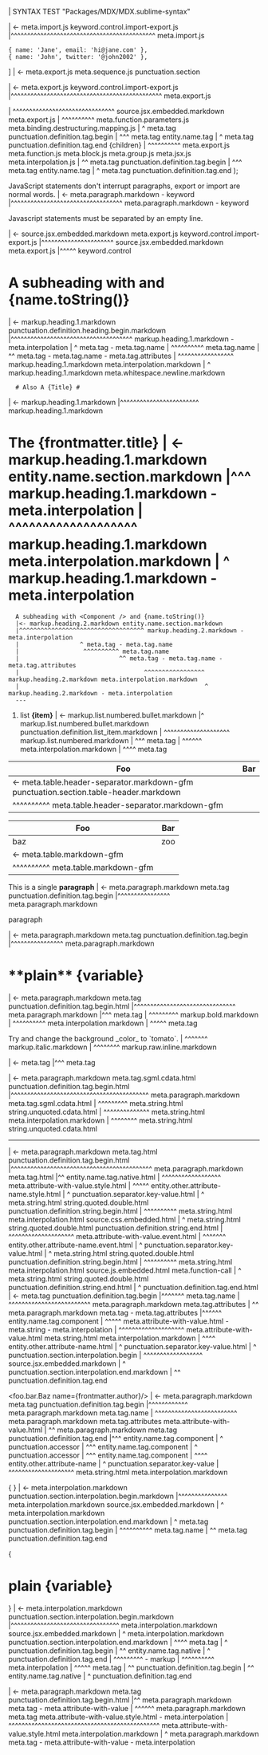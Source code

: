 | SYNTAX TEST "Packages/MDX/MDX.sublime-syntax"

<!--
 --- export / import statements
 -->

| <- meta.import.js keyword.control.import-export.js
|^^^^^^^^^^^^^^^^^^^^^^^^^^^^^^^^^^^^^^^^^^^^ meta.import.js

    { name: 'Jane', email: 'hi@jane.com' },
    { name: 'John', twitter: '@john2002' },
]
| <- meta.export.js meta.sequence.js punctuation.section

| <- meta.export.js keyword.control.import-export.js
|^^^^^^^^^^^^^^^^^^^^^^^^^^^^^^^^^^^^^^^^^^^^^^ meta.export.js

| ^^^^^^^^^^^^^^^^^^^^^^^^^^^^^^^ source.jsx.embedded.markdown meta.export.js
|               ^^^^^^^^^^ meta.function.parameters.js meta.binding.destructuring.mapping.js
    <Foo>
|   ^ meta.tag punctuation.definition.tag.begin
|    ^^^ meta.tag entity.name.tag
|       ^ meta.tag punctuation.definition.tag.end
        {children}
|       ^^^^^^^^^^ meta.export.js meta.function.js meta.block.js meta.group.js meta.jsx.js meta.interpolation.js
    </Foo>
|   ^^ meta.tag punctuation.definition.tag.begin
|     ^^^ meta.tag entity.name.tag
|        ^ meta.tag punctuation.definition.tag.end
);

JavaScript statements don't interrupt paragraphs,
export or import are normal words.
| <- meta.paragraph.markdown - keyword
|^^^^^^^^^^^^^^^^^^^^^^^^^^^^^^^^^^ meta.paragraph.markdown - keyword

Javascript statements must be separated by an empty line.

| <- source.jsx.embedded.markdown meta.export.js keyword.control.import-export.js
|^^^^^^^^^^^^^^^^^^^^^^ source.jsx.embedded.markdown meta.export.js
|^^^^^ keyword.control


<!--
 --- Markdown Headings
 -->

# A subheading with <Component /> and {name.toString()}
| <- markup.heading.1.markdown punctuation.definition.heading.begin.markdown
|^^^^^^^^^^^^^^^^^^^^^^^^^^^^^^^^^^^^^ markup.heading.1.markdown - meta.interpolation
|                   ^ meta.tag - meta.tag.name
|                    ^^^^^^^^^^ meta.tag.name
|                              ^^ meta.tag - meta.tag.name - meta.tag.attributes
|                                     ^^^^^^^^^^^^^^^^^ markup.heading.1.markdown meta.interpolation.markdown
|                                                      ^ markup.heading.1.markdown meta.whitespace.newline.markdown

      # Also A {Title} #
| <- markup.heading.1.markdown
|^^^^^^^^^^^^^^^^^^^^^^^^ markup.heading.1.markdown

The {frontmatter.title}
| <- markup.heading.1.markdown entity.name.section.markdown
|^^^ markup.heading.1.markdown - meta.interpolation
|   ^^^^^^^^^^^^^^^^^^^ markup.heading.1.markdown meta.interpolation.markdown
|                      ^ markup.heading.1.markdown - meta.interpolation
===

      A subheading with <Component /> and {name.toString()}
      |<- markup.heading.2.markdown entity.name.section.markdown
      |^^^^^^^^^^^^^^^^^^^^^^^^^^^^^^^^^^^ markup.heading.2.markdown - meta.interpolation
      |                 ^ meta.tag - meta.tag.name
      |                  ^^^^^^^^^^ meta.tag.name
      |                            ^^ meta.tag - meta.tag.name - meta.tag.attributes
      |                                   ^^^^^^^^^^^^^^^^^ markup.heading.2.markdown meta.interpolation.markdown
      |                                                    ^ markup.heading.2.markdown - meta.interpolation
      ---


<!--
 --- Lists
 -->

1. list <b>{item}</b>
| <- markup.list.numbered.bullet.markdown
|^ markup.list.numbered.bullet.markdown punctuation.definition.list_item.markdown
| ^^^^^^^^^^^^^^^^^^^^ markup.list.numbered.markdown
|       ^^^ meta.tag
|          ^^^^^^ meta.interpolation.markdown
|                ^^^^ meta.tag


<!--
 --- Tables
 -->

Foo  | Bar
---  | ---
| <- meta.table.header-separator.markdown-gfm punctuation.section.table-header.markdown
|^^^^^^^^^^ meta.table.header-separator.markdown-gfm

Foo  | Bar
---  | ---
baz  | zoo
| <- meta.table.markdown-gfm
|^^^^^^^^^^ meta.table.markdown-gfm


<!--
 --- Paragraphs
 -->

This is a single
<b>paragraph</b>
| <- meta.paragraph.markdown meta.tag punctuation.definition.tag.begin
|^^^^^^^^^^^^^^^^ meta.paragraph.markdown

<p>paragraph</p>
| <- meta.paragraph.markdown meta.tag punctuation.definition.tag.begin
|^^^^^^^^^^^^^^^^ meta.paragraph.markdown


<!--
 --- Markdown is supported within block tags
 -->

<h1> **plain** {variable} </h1>
| <- meta.paragraph.markdown meta.tag punctuation.definition.tag.begin.html
|^^^^^^^^^^^^^^^^^^^^^^^^^^^^^^^ meta.paragraph.markdown
|^^^ meta.tag
|    ^^^^^^^^^ markup.bold.markdown
|              ^^^^^^^^^^ meta.interpolation.markdown
|                         ^^^^^ meta.tag

<p>
    Try and change the background _color_ to `tomato`.
|                                 ^^^^^^^ markup.italic.markdown
|                                            ^^^^^^^^ markup.raw.inline.markdown
</p>
| <- meta.tag
|^^^ meta.tag

<![CDATA[ This is {interpolated} string ]]>
| <- meta.paragraph.markdown meta.tag.sgml.cdata.html punctuation.definition.tag.begin.html
|^^^^^^^^^^^^^^^^^^^^^^^^^^^^^^^^^^^^^^^^^^ meta.paragraph.markdown meta.tag.sgml.cdata.html
|        ^^^^^^^^^ meta.string.html string.unquoted.cdata.html
|                 ^^^^^^^^^^^^^^ meta.string.html meta.interpolation.markdown
|                               ^^^^^^^^ meta.string.html string.unquoted.cdata.html

<!-- JS blocks -->
<script>
| <- meta.paragraph.markdown meta.tag punctuation.definition.tag.begin.html
|^^^^^^^ meta.paragraph.markdown meta.tag
    var i = 0;
|  ^^^^^^^^^^^^ meta.paragraph.markdown source.js.embedded.html
|   ^^^ keyword.declaration.js
</script>

<!-- CSS blocks -->
<style>
| <- meta.paragraph.markdown meta.tag punctuation.definition.tag.begin.html
|^^^^^^ meta.paragraph.markdown meta.tag
    .class { color: red; }
|  ^^^^^^^^^^^^^^^^^^^^^^^^^ meta.paragraph.markdown source.css.embedded.html
|   ^^^^^^ meta.selector.css
|          ^^^^^^^^^^^^^^^ meta.property-list.css meta.block.css
</style>

<!-- inline CSS/JS -->
<hr style="color: red" onclick="runClick()">
| <- meta.paragraph.markdown meta.tag.html punctuation.definition.tag.begin.html
|^^^^^^^^^^^^^^^^^^^^^^^^^^^^^^^^^^^^^^^^^^^ meta.paragraph.markdown meta.tag.html
|^^ entity.name.tag.native.html
|   ^^^^^^^^^^^^^^^^^^ meta.attribute-with-value.style.html
|   ^^^^^ entity.other.attribute-name.style.html
|        ^ punctuation.separator.key-value.html
|         ^ meta.string.html string.quoted.double.html punctuation.definition.string.begin.html
|          ^^^^^^^^^^ meta.string.html meta.interpolation.html source.css.embedded.html
|                    ^ meta.string.html string.quoted.double.html punctuation.definition.string.end.html
|                      ^^^^^^^^^^^^^^^^^^^^ meta.attribute-with-value.event.html
|                      ^^^^^^^ entity.other.attribute-name.event.html
|                             ^ punctuation.separator.key-value.html
|                              ^ meta.string.html string.quoted.double.html punctuation.definition.string.begin.html
|                               ^^^^^^^^^^ meta.string.html meta.interpolation.html source.js.embedded.html meta.function-call
|                                         ^ meta.string.html string.quoted.double.html punctuation.definition.string.end.html
|                                          ^ punctuation.definition.tag.end.html


<!--
 --- Components
 -->

<Author name={frontmatter.author}/>
| <- meta.tag punctuation.definition.tag.begin
|^^^^^^^ meta.tag.name
|       ^^^^^^^^^^^^^^^^^^^^^^^^^ meta.paragraph.markdown meta.tag.attributes
|                                ^^ meta.paragraph.markdown meta.tag - meta.tag.attributes
|^^^^^^ entity.name.tag.component
|       ^^^^^ meta.attribute-with-value.html - meta.string - meta.interpolation
|            ^^^^^^^^^^^^^^^^^^^^ meta.attribute-with-value.html meta.string.html meta.interpolation.markdown
|       ^^^^ entity.other.attribute-name.html
|           ^ punctuation.separator.key-value.html
|            ^ punctuation.section.interpolation.begin
|             ^^^^^^^^^^^^^^^^^^ source.jsx.embedded.markdown
|                               ^ punctuation.section.interpolation.end.markdown
|                                ^^ punctuation.definition.tag.end

<foo.bar.Baz name={frontmatter.author}/>
| <- meta.paragraph.markdown meta.tag punctuation.definition.tag.begin
|^^^^^^^^^^^^ meta.paragraph.markdown meta.tag.name
|            ^^^^^^^^^^^^^^^^^^^^^^^^^ meta.paragraph.markdown meta.tag.attributes meta.attribute-with-value.html
|                                     ^^ meta.paragraph.markdown meta.tag punctuation.definition.tag.end
|^^^ entity.name.tag.component
|   ^ punctuation.accessor
|    ^^^ entity.name.tag.component
|       ^ punctuation.accessor
|        ^^^ entity.name.tag.component
|            ^^^^ entity.other.attribute-name
|                ^ punctuation.separator.key-value
|                 ^^^^^^^^^^^^^^^^^^^^ meta.string.html meta.interpolation.markdown

<!-- JSX interpolation -->

{ <Component /> }
| <- meta.interpolation.markdown punctuation.section.interpolation.begin.markdown
|^^^^^^^^^^^^^^^ meta.interpolation.markdown source.jsx.embedded.markdown
|               ^ meta.interpolation.markdown punctuation.section.interpolation.end.markdown
| ^ meta.tag punctuation.definition.tag.begin
|  ^^^^^^^^^^ meta.tag.name
|            ^^ meta.tag punctuation.definition.tag.end

{ <h1> **plain** {variable} </h1> }
| <- meta.interpolation.markdown punctuation.section.interpolation.begin.markdown
|^^^^^^^^^^^^^^^^^^^^^^^^^^^^^^^^^ meta.interpolation.markdown source.jsx.embedded.markdown
|                                 ^ meta.interpolation.markdown punctuation.section.interpolation.end.markdown
| ^^^^ meta.tag
| ^ punctuation.definition.tag.begin
|  ^^ entity.name.tag.native
|    ^ punctuation.definition.tag.end
|      ^^^^^^^^^ - markup
|                ^^^^^^^^^^ meta.interpolation
|                           ^^^^^ meta.tag
|                           ^^ punctuation.definition.tag.begin
|                             ^^ entity.name.tag.native
|                               ^ punctuation.definition.tag.end

<p style={{padding: '1rem', backgroundColor: 'violet'}}>
| <- meta.paragraph.markdown meta.tag punctuation.definition.tag.begin.html
|^^ meta.paragraph.markdown meta.tag - meta.attribute-with-value
|  ^^^^^^ meta.paragraph.markdown meta.tag meta.attribute-with-value.style.html - meta.interpolation
|        ^^^^^^^^^^^^^^^^^^^^^^^^^^^^^^^^^^^^^^^^^^^^^^ meta.attribute-with-value.style.html meta.interpolation.markdown
|                                                      ^ meta.paragraph.markdown meta.tag - meta.attribute-with-value - meta.interpolation
